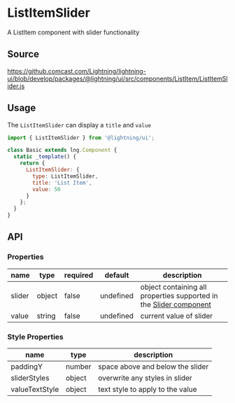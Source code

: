 
# ListItemSlider

A ListItem component with slider functionality

## Source

https://github.comcast.com/Lightning/lightning-ui/blob/develop/packages/@lightning/ui/src/components/ListItem/ListItemSlider.js

## Usage

The `ListItemSlider` can display a `title` and `value`

```js
import { ListItemSlider } from '@lightning/ui';

class Basic extends lng.Component {
  static _template() {
    return {
      ListItemSlider: {
        type: ListItemSlider,
        title: 'List Item',
        value: 50
      }
    };
  }
}
```

<Canvas>
  <Story id="controls-listitemslider--list-item-slider" />
</Canvas>

## API

### Properties

| name   | type   | required | default   | description                                                                                              |
| ------ | ------ | -------- | --------- | -------------------------------------------------------------------------------------------------------- |
| slider | object | false    | undefined | object containing all properties supported in the [Slider component](?path=/docs/elements-slider--basic) |
| value  | string | false    | undefined | current value of slider                                                                                  |

### Style Properties

| name           | type   | description                      |
| -------------- | ------ | -------------------------------- |
| paddingY       | number | space above and below the slider |
| sliderStyles   | object | overwrite any styles in slider   |
| valueTextStyle | object | text style to apply to the value |
